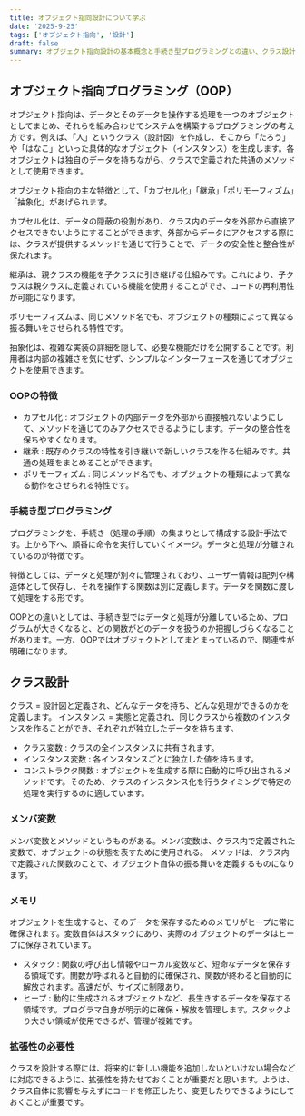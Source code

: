 ```yaml
---
title: オブジェクト指向設計について学ぶ
date: '2025-9-25'
tags: ['オブジェクト指向', '設計']
draft: false
summary: オブジェクト指向設計の基本概念と手続き型プログラミングとの違い、クラス設計について
---
```


## オブジェクト指向プログラミング（OOP）

オブジェクト指向は、データとそのデータを操作する処理を一つのオブジェクトとしてまとめ、それらを組み合わせてシステムを構築するプログラミングの考え方です。例えば、「人」というクラス（設計図）を作成し、そこから「たろう」や「はなこ」といった具体的なオブジェクト（インスタンス）を生成します。各オブジェクトは独自のデータを持ちながら、クラスで定義された共通のメソッドとして使用できます。

オブジェクト指向の主な特徴として、「カプセル化」「継承」「ポリモーフィズム」「抽象化」があげられます。

カプセル化は、データの隠蔽の役割があり、クラス内のデータを外部から直接アクセスできないようにすることができます。外部からデータにアクセスする際には、クラスが提供するメソッドを通じて行うことで、データの安全性と整合性が保たれます。

継承は、親クラスの機能を子クラスに引き継げる仕組みです。これにより、子クラスは親クラスに定義されている機能を使用することができ、コードの再利用性が可能になります。

ポリモーフィズムは、同じメソッド名でも、オブジェクトの種類によって異なる振る舞いをさせられる特性です。

抽象化は、複雑な実装の詳細を隠して、必要な機能だけを公開することです。利用者は内部の複雑さを気にせず、シンプルなインターフェースを通じてオブジェクトを使用できます。

### OOPの特徴

- カプセル化 : オブジェクトの内部データを外部から直接触れないようにして、メソッドを通じてのみアクセスできるようにします。データの整合性を保ちやすくなります。
- 継承 : 既存のクラスの特性を引き継いで新しいクラスを作る仕組みです。共通の処理をまとめることができます。
- ポリモーフィズム : 同じメソッド名でも、オブジェクトの種類によって異なる動作をさせられる特性です。

### 手続き型プログラミング

プログラミングを、手続き（処理の手順）の集まりとして構成する設計手法です。上から下へ、順番に命令を実行していくイメージ。データと処理が分離されているのが特徴です。

特徴としては、データと処理が別々に管理されており、ユーザー情報は配列や構造体として保存し、それを操作する関数は別に定義します。データを関数に渡して処理をする形です。

OOPとの違いとしては、手続き型ではデータと処理が分離しているため、プログラムが大きくなると、どの関数がどのデータを扱うのか把握しづらくなることがあります。一方、OOPではオブジェクトとしてまとまっているので、関連性が明確になります。

## クラス設計

クラス = 設計図と定義され、どんなデータを持ち、どんな処理ができるのかを定義します。
インスタンス = 実態と定義され、同じクラスから複数のインスタンスを作ることができ、それぞれが独立したデータを持ちます。

- クラス変数 : クラスの全インスタンスに共有されます。
- インスタンス変数 : 各インスタンスごとに独立した値を持ちます。
- コンストラクタ関数 : オブジェクトを生成する際に自動的に呼び出されるメソッドです。そのため、クラスのインスタンス化を行うタイミングで特定の処理を実行するのに適しています。

### メンバ変数

メンバ変数とメソッドというものがある。メンバ変数は、クラス内で定義された変数で、オブジェクトの状態を表すために使用される。
メソッドは、クラス内で定義された関数のことで、オブジェクト自体の振る舞いを定義するものになります。

### メモリ

オブジェクトを生成すると、そのデータを保存するためのメモリがヒープに常に確保されます。変数自体はスタックにあり、実際のオブジェクトのデータはヒープに保存されています。

- スタック : 関数の呼び出し情報やローカル変数など、短命なデータを保存する領域です。関数が呼ばれると自動的に確保され、関数が終わると自動的に解放されます。高速だが、サイズに制限あり。
- ヒープ : 動的に生成されるオブジェクトなど、長生きするデータを保存する領域です。プログラマ自身が明示的に確保・解放を管理します。スタックより大きい領域が使用できるが、管理が複雑です。

### 拡張性の必要性

クラスを設計する際には、将来的に新しい機能を追加しないといけない場合などに対応できるように、拡張性を持たせておくことが重要だと思います。ようは、クラス自体に影響を与えずにコードを修正したり、変更したりできるようにしておくことが重要です。
